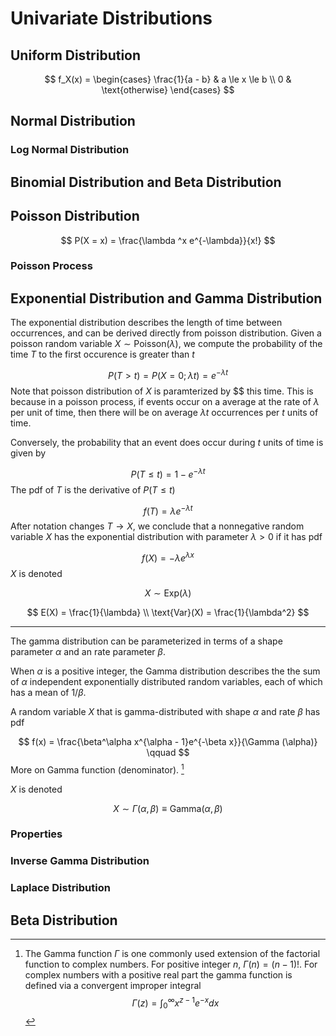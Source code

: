 # Univariate Distributions 

## Uniform Distribution 

$$
f_X(x) = 
\begin{cases}
\frac{1}{a - b} & a \le x \le b \\
0  & \text{otherwise}
\end{cases}
$$

## Normal Distribution 

### Log Normal Distribution 



## Binomial Distribution and Beta Distribution



## Poisson Distribution 

$$
P(X = x) = \frac{\lambda ^x e^{-\lambda}}{x!}
$$

### Poisson Process


## Exponential Distribution and Gamma Distribution

The exponential distribution describes the length of time between occurrences, and can be derived directly from poisson distribution. Given a poisson random variable $X \sim \text{Poisson}(\lambda)$, we compute the probability of the time $T$ to the first occurence is greater than $t$ 

$$
P(T > t) = P(X = 0; \lambda t) = e^{-\lambda t}
$$
Note that poisson distribution of $X$ is paramterized by $\lambdat $ this time. This is because in a poisson process, if events occur on a average at the rate of $\lambda$ per unit of time, then there will be on average $\lambda t$ occurrences per $t$ units of time. 

Conversely, the probability that an event does occur during $t$ units of time is given by 

$$
P(T \le t) = 1 - e^{-\lambda t}
$$
The pdf of $T$ is the derivative of $P(T \le t)$ 

$$
f(T) = \lambda e^{-\lambda t}
$$
After notation changes $T \rightarrow X$, we conclude that a nonnegative random variable $X$ has the exponential distribution with parameter $\lambda > 0$ if it has pdf 

$$
f(X) = -\lambda e^{\lambda x}
$$
$X$ is denoted 

$$
X \sim \text{Exp}(\lambda)
$$



$$
E(X) = \frac{1}{\lambda} \\
\text{Var}(X) = \frac{1}{\lambda^2}
$$
<hr>

The gamma distribution can be parameterized in terms of a shape parameter $\alpha$ and an rate parameter $\beta$. 

When $\alpha$ is a positive integer, the Gamma distribution describes the the sum of $\alpha$ independent exponentially distributed random variables, each of which has a mean of $1/\beta$. 

A random variable $X$ that is gamma-distributed with shape $\alpha$ and rate $\beta$ has pdf 

$$
f(x) = \frac{\beta^\alpha x^{\alpha - 1}e^{-\beta x}}{\Gamma (\alpha)} \qquad 
$$
More on Gamma function (denominator). ^[
The Gamma function $\Gamma$ is one commonly used extension of the factorial function to complex numbers. For positive integer $n$, $\Gamma(n) = (n - 1)!$. 
For complex numbers with a positive real part the gamma function is defined via a convergent improper integral
$$\Gamma(z)  = \int_{0}^{\infty}x^{z -1}e^{-x} dx$$]

$X$ is denoted 

$$
X \sim \Gamma(\alpha, \beta) \equiv \text{Gamma}(\alpha, \beta)
$$

### Properties











### Inverse Gamma Distribution 


### Laplace Distribution

## Beta Distribution 